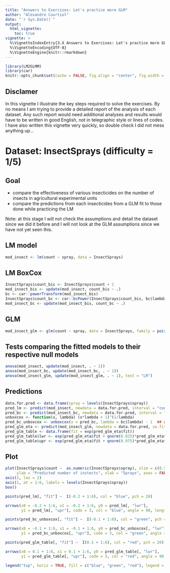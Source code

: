 ```yaml
---
title: "Answers to Exercises: Let's practice more GLM"
author: "Alexandre Courtiol"
date: "`r Sys.Date()`"
output:
  html_vignette:
    toc: true
vignette: >
  %\VignetteIndexEntry{3.X Answers to Exercises: Let's practice more GLM}
  %\VignetteEncoding{UTF-8}
  %\VignetteEngine{knitr::rmarkdown}
---
```

```r
library(LM2GLMM)
library(car)
knitr::opts_chunk$set(cache = FALSE, fig.align = "center", fig.width = 6, fig.height = 6)
```

## Disclamer

In this vignette I illustrate the key steps required to solve the exercises. By no means I am trying to provide a detailed report of the analysis of each dataset. Any such report would need additional analyses and results would have to be written in good English, not in telegraphic style or lines of codes. I have also written this vignette very quickly, so double check I did not mess anything up...


# Dataset: InsectSprays (difficulty = 1/5)

## Goal

* compare the effectiveness of various insecticides on the number of insects in agricultural experimental units
* compare the predictions from each insecticides from a GLM fit to those done while practicing the LM

Note: at this stage I will not check the assumptions and detail the dataset since we did it before and I will not look at the GLM assumptions since we have not yet seen this.


## LM model
```r
mod_insect <- lm(count ~ spray, data = InsectSprays)
```

## LM BoxCox
```r
InsectSprays$count_bis <- InsectSprays$count + 1
mod_insect_bis <- update(mod_insect, count_bis ~ .)
bc <- car::powerTransform(mod_insect_bis)
InsectSprays$count_bc <- car::bcPower(InsectSprays$count_bis, bc$lambda)
mod_insect_bc <- update(mod_insect_bis, count_bc ~ .)
```

## GLM
```r
mod_insect_glm <- glm(count ~ spray, data = InsectSprays, family = poisson())
```

## Tests comparing the fitted models to their respective null models
```r
anova(mod_insect, update(mod_insect, . ~ 1))
anova(mod_insect_bc, update(mod_insect_bc, . ~ 1))
anova(mod_insect_glm, update(mod_insect_glm, . ~ 1), test = "LR")
```

## Predictions
```r
data.for.pred <- data.frame(spray = levels(InsectSprays$spray))
pred_lm <- predict(mod_insect, newdata = data.for.pred, interval = "confidence")
pred_bc <- predict(mod_insect_bc, newdata = data.for.pred, interval = "confidence")
unboxcox <- function(x, lambda) (x*lambda + 1)^(1/lambda)
pred_bc_unboxcox <- unboxcox(x = pred_bc, lambda = bc$lambda) - 1  ## we remove one as we added one so to be able to do the BoxCox
pred_glm_eta <- predict(mod_insect_glm, newdata = data.for.pred, se.fit = TRUE)
pred_glm_table <- data.frame(fit = exp(pred_glm_eta$fit))
pred_glm_table$lwr <- exp(pred_glm_eta$fit + qnorm(0.025)*pred_glm_eta$se.fit)
pred_glm_table$upr <- exp(pred_glm_eta$fit + qnorm(0.975)*pred_glm_eta$se.fit)
```

## Plot
```r
plot(InsectSprays$count ~  as.numeric(InsectSprays$spray), xlim = c(0.5, 6.5), ylim = c(0, 30),
     ylab = "Predicted number of instects", xlab = "Sprays", axes = FALSE)
axis(2, las = 2)
axis(1, at = 1:6, labels = levels(InsectSprays$spray))
box()

points(pred_lm[, "fit"] ~  I(-0.2 + 1:6), col = "blue", pch = 20)

arrows(x0 = -0.2 + 1:6, x1 = -0.2 + 1:6, y0 = pred_lm[, "lwr"],
       y1 = pred_lm[, "upr"], code = 3, col = "blue", angle = 90, length = 0.1)

points(pred_bc_unboxcox[, "fit"] ~  I(-0.1 + 1:6), col = "green", pch = 20)

arrows(x0 = -0.1 + 1:6, x1 = -0.1 + 1:6, y0 = pred_bc_unboxcox[, "lwr"],
       y1 = pred_bc_unboxcox[, "upr"], code = 3, col = "green", angle = 90, length = 0.1)

points(pred_glm_table[, "fit"] ~  I(0.1 + 1:6), col = "red", pch = 20)

arrows(x0 = 0.1 + 1:6, x1 = 0.1 + 1:6, y0 = pred_glm_table[, "lwr"],
       y1 = pred_glm_table[, "upr"], code = 3, col = "red", angle = 90, length = 0.1)

legend("top", horiz = TRUE, fill = c("blue", "green", "red"), legend = c("LM", "LM + BoxCox", "GLM Poisson"), bty = "n")
```





